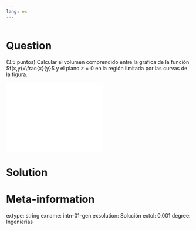 ```yaml
---
lang: es
---
```


```r
```

Question
========
(3.5 puntos) Calcular el volumen comprendido entre la gráfica de la función $f(x,y)=\frac{x}{y}$ y el plano $z=0$ en la región limitada por las curvas de la figura.

![](/run/media/alf/datos/misrepositorios/docencia/repositorio-ejercicios/img/region-integracion.pdf){width=7cm height=5cm}


Solution
========



Meta-information
================
extype: string
exname: intn-01-gen
exsolution: Solución
extol: 0.001
degree: Ingenierías